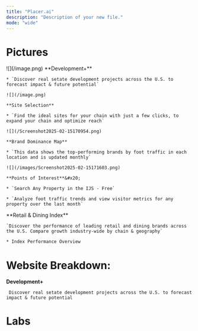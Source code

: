```yaml
---
title: "Placer.ai"
description: "Description of your new file."
mode: "wide"
---
```


# Pictures

<AccordionGroup>
  <Accordion title="Map | Store List & Filters" defaultOpen={false}>
    ![](/image.png)
  </Accordion>

  <Accordion title="Website Breakdown" defaultOpen={false}>
    **Development+**

    * `Discover real setate development projects across the U.S. to forecast impact & future potential`

    ![](/image.png)

    **Site Selection**

    * `Find the ideal sites for your chain with just a few clicks, to expand your chain and optimize reach`

    ![](/Screenshot2025-02-15170954.png)

    **Brand Dominance Map**

    * `This data shows the top-performing brands by foot traffic in each location and is updated monthly`

    ![](/images/Screenshot2025-02-15171603.png)

    **Points of Interest**&#x20;

    * `Search Any Property in the IJS - Free`

    * `Analyze foot traffic trends and view visitor metrics for any property over the last month`
  </Accordion>

  <Accordion title="Placer 100" defaultOpen={false}>
    &#x20;**Retail & Dining Index**

    `Discover the performance of leading retail and dining brands across the U.S. Compare growth industry-wide by chain & geography`

    * Index Performance Overview
  </Accordion>
</AccordionGroup>

# Website Breakdown:

**Development+**

` Discover real setate development projects across the U.S. to forecast impact & future potential`

# Labs

<script src="https://embedded-widget.placer.ai/ew.js" async />

[](https://analytics.placer.ai/labs/industry-trends)

[Industry Trends](https://analytics.placer.ai/labs/industry-trends)

<script src="https://embedded-widget.placer.ai/ew.js" async />

<AccordionGroup>
  <Accordion title="Prompts" defaultOpen={false}>
    ```
    Ok you know what, that didn't work but I found out that my custom widget: https://sgfroerer.github.io/gmaps-grist-widgets/webframe/

    The webframe widget properly shows up if the URL in the selected column is "https://embedded-widget.placer.ai/widgets/v1/zip-code-map/?zipCode=10011&address=75+9th+Ave%2C+New+York%2C+NY+10011&utm_source=https%3A%2F%2Fwww.placer.ai%2Fexplore%2Fpoints-of-interest"
    As you can see in that example, it is specific for this address: 75 9th Ave, New York, NY 10011
    So can you just turn this url into a formula to dynamically update to the property/row:
    For the structure of each column IN the table, reference this is from the code view:

    Property_Address = grist.Text()
    City = grist.Choice()
    State = grist.Text()
    Zip = grist.Int()
    ```

    To create a dynamic URL in Grist that updates based on property details, use this formula in a **Text** column:

    ```python
    "https://embedded-widget.placer.ai/widgets/v1/zip-code-map/?zipCode=" + str($Zip) + "&address=" + ($Property_Address + ", " + $City + ", " + $State + " " + str($Zip)).replace(" ", "+").replace(",", "%2C") + "&utm_source=https%3A%2F%2Fwww.placer.ai%2Fexplore%2Fpoints-of-interest"
    ```

    **Components explained:**

    * `zipCode` uses the numeric `Zip` column directly

    * `address` combines `Property_Address`, `City`, `State`, and `Zip`, with:

      * Spaces replaced by `+`

      * Commas replaced by URL-encoded `%2C`

    * `utm_source` hardcodes the encoded version of `https://www.placer.ai/explore/points-of-interest`


  </Accordion>

  <Accordion title="New Accordion" defaultOpen="false">

  </Accordion>
</AccordionGroup>